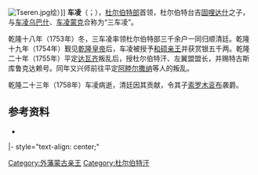 {{Otheruses|subject=杜尔伯特部首领'''车凌'''|other=[[准噶尔部|准噶尔部]]人物'''车凌'''|车凌 (准噶尔)}}
[[File:Tseren.jpg|thumb]]绘）]]
'''车凌'''（{{mong|m=ᠼᠧᠷᠢᠩ|k=цэрэн}}；{{bd|1697年||1758年}}），[[杜尔伯特部_(绰罗斯氏)|杜尔伯特部]]首领，杜尔伯特台吉[[固哩达什|固哩达什]]之子，与[[车凌乌巴什|车凌乌巴什]]、[[车凌蒙克|车凌蒙克]]合称为“三车凌”。

乾隆十八年（1753年）冬，三车凌率领杜尔伯特部三千余户一同归顺清廷。乾隆十九年（1754年）觐见[[乾隆皇帝|乾隆皇帝]]后，车凌被授予[[和硕亲王|和硕亲王]]并获赏银五千两。乾隆二十年（1755年）平定[[达瓦齐|达瓦齐]]叛乱后，授杜尔伯特汗、左翼盟盟长，并赐特古斯库鲁克达赖号。同年又兴师前往平定[[阿睦尔撒纳|阿睦尔撒纳]]等人的叛乱。

乾隆二十三年（1758年）车凌病逝，清廷因其贡献，令其子[[索罗木衮布|索罗木衮布]]袭爵。

== 参考资料 ==
* {{cite book|title=《清代人物传稿》上编第十卷|author=张捷夫主编|publisher=中华书局}}

{{start box}}
|- style="text-align: center;"
{{s-ttl|title=[[杜尔伯特汗|杜尔伯特汗]]|years=1756年—1758年}}
{{s-aft|after=[[索诺木衮布|索诺木衮布]]}}
{{end box}}

[[Category:外藩蒙古亲王|Category:外藩蒙古亲王]]
[[Category:杜尔伯特汗|Category:杜尔伯特汗]]